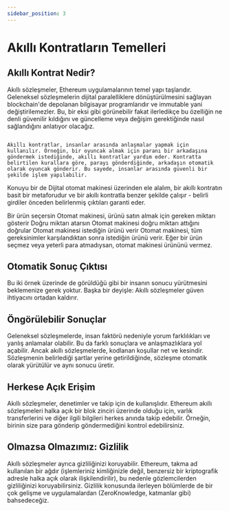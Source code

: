 ```yaml
---
sidebar_position: 3
---
```

# Akıllı Kontratların Temelleri

## Akıllı Kontrat Nedir?

Akıllı sözleşmeler, Ethereum uygulamalarının temel yapı taşlarıdır. Geleneksel sözleşmelerin dijital paralelliklere dönüştürülmesini sağlayan blockchain'de depolanan bilgisayar programlarıdır ve immutable yani değiştirilemezler. Bu, bir eksi gibi görünebilir fakat ilerledikçe bu özelliğin ne denli güvenilir kıldığını ve güncelleme veya değişim gerektiğinde nasıl sağlandığını anlatıyor olacağız.

```Güven

Akıllı kontratlar, insanlar arasında anlaşmalar yapmak için kullanılır. Örneğin, bir oyuncak almak için paranı bir arkadaşına göndermek istediğinde, akıllı kontratlar yardım eder. Kontratta belirtilen kurallara göre, parayı gönderdiğinde, arkadaşın otomatik olarak oyuncak gönderir. Bu sayede, insanlar arasında güvenli bir şekilde işlem yapılabilir.
```
Konuyu bir de Dijital otomat makinesi üzerinden ele alalım, bir akıllı kontratın basit bir metaforudur ve bir akıllı kontratla benzer şekilde çalışır - belirli girdiler önceden belirlenmiş çıktıları garanti eder.

Bir ürün seçersin
Otomat makinesi, ürünü satın almak için gereken miktarı gösterir
Doğru miktarı atarsın
Otomat makinesi doğru miktarı attığını doğrular
Otomat makinesi istediğin ürünü verir
Otomat makinesi, tüm gereksinimler karşılandıktan sonra istediğin ürünü verir. Eğer bir ürün seçmez veya yeterli para atmadıysan, otomat makinesi ürününü vermez.

## Otomatik Sonuç Çıktısı

Bu iki örnek üzerinde de görüldüğü gibi bir insanın sonucu yürütmesini beklemenize gerek yoktur. Başka bir deyişle: Akıllı sözleşmeler güven ihtiyacını ortadan kaldırır.

## Öngörülebilir Sonuçlar
Geleneksel sözleşmelerde, insan faktörü nedeniyle yorum farklılıkları ve yanlış anlamalar olabilir. Bu da farklı sonuçlara ve anlaşmazlıklara yol açabilir. Ancak akıllı sözleşmelerde, kodlanan koşullar net ve kesindir. Sözleşmenin belirlediği şartlar yerine getirildiğinde, sözleşme otomatik olarak yürütülür ve aynı sonucu üretir.

## Herkese Açık Erişim
Akıllı sözleşmeler, denetimler ve takip için de kullanışlıdır. Ethereum akıllı sözleşmeleri halka açık bir blok zinciri üzerinde olduğu için, varlık transferlerini ve diğer ilgili bilgileri herkes anında takip edebilir. Örneğin, birinin size para gönderip göndermediğini kontrol edebilirsiniz.

## Olmazsa Olmazımız: Gizlilik
Akıllı sözleşmeler ayrıca gizliliğinizi koruyabilir. Ethereum, takma ad kullanılan bir ağdır (işlemleriniz kimliğinizle değil, benzersiz bir kriptografik adresle halka açık olarak ilişkilendirilir), bu nedenle gözlemcilerden gizliliğinizi koruyabilirsiniz. 
Gizlilik konusunda ilerleyen bölümlerde de bir çok gelişme ve uygulamalardan (ZeroKnowledge, katmanlar gibi) bahsedeceğiz.
